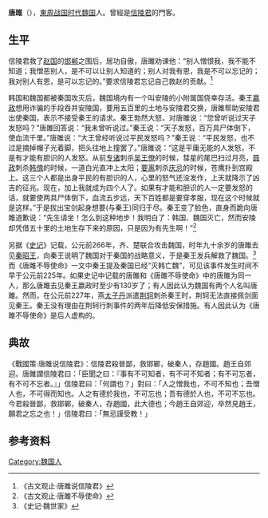 {{先秦人物信息框
|名称=唐雎
|图像=
|时代= [[战国|战国]]
|身份= [[信陵君|信陵君]]的门客、[[安陵国|安陵国]]策士
|性格= 威武不屈、有勇有谋
}}

'''唐雎'''（{{bd|？||？||catIdx=T}}），[[東周|東周]][[战国时代|战国时代]][[魏国|魏国]]人。曾經是[[信陵君|信陵君]]的門客。

==生平==
信陵君救了[[赵国|赵国]]的[[邯郸|邯郸]]之围后，居功自傲，唐雎劝谏他：“别人憎恨我，我不能不知道；我憎恶别人，是不可以让别人知道的；别人对我有恩，我是不可以忘记的；我对别人有恩，是可以忘记的。”要求信陵君忘记自己救赵的贡献。<ref>《古文观止·唐雎说信陵君》</ref>

韩国和魏国都被秦国攻灭后，魏国境内有一个叫安陵的小附属国侥幸存活。秦王[[嬴政|嬴政]]想用诈骗的手段吞并安陵国，要用五百里的土地与安陵君交换，唐雎帮助安陵君出使秦国，表示不接受秦王的请求。秦王勃然大怒，对唐雎说：“您曾听说过天子发怒吗？”唐雎回答说：“我未曾听说过。”秦王说：“天子发怒，百万具尸体倒下，使血流千里。”唐雎说：“大王曾经听说过平民发怒吗？”秦王说：“平民发怒，也不过是摘掉帽子光着脚，把头往地上撞罢了。”唐雎说：“这是平庸无能的人发怒，不是有才能有胆识的人发怒。从前[[专诸|专诸]]刺杀[[吴王僚|吴王僚]]的时候，彗星的尾巴扫过月亮，[[聂政|聂政]]刺杀[[韩傀|韩傀]]的时候，一道白光直冲上太阳；[[要离|要离]]刺杀[[庆忌|庆忌]]的时候，苍鹰扑到宫殿上。这三个人都是出身平民的有胆识的人，心里的怒气还没发作，上天就降示了凶吉的征兆。现在，加上我就成为四个人了。如果有才能和胆识的人一定要发怒的话，就要使两具尸体倒下，血流五步远，天下百姓都是要穿孝服，现在这个时候就是这样。”于是拔出宝剑起身想要(与秦王)同归于尽。秦王变了脸色，直身而跪向唐雎道歉说：“先生请坐！怎么到这种地步！我明白了：韩国、魏国灭亡，然而安陵却凭借五十里的土地生存下来的原因，只是因为有先生啊！”<ref>《古文观止·唐雎不辱使命》</ref>

另据《[[史记|史记]]》记载，公元前266年，齐、楚联合攻击魏国，时年九十余岁的唐雎去见[[秦昭王|秦昭王]]，向秦王说明了魏国对于秦国的战略意义，于是秦王发兵解救了魏国。<ref>《史记·魏世家》</ref>而《唐雎不辱使命》一文中秦王提及秦国已经“灭韩亡魏”，可见该事件发生时间不早于公元前225年。如果史记中记载的唐雎和《唐雎不辱使命》中的唐雎为同一人，那么唐雎去见秦王嬴政时至少有130岁了；有人因此认为魏国有两个人名叫唐雎。然而，在公元前227年，燕[[太子丹|太子丹]]派遣[[荆轲|荆轲]]刺杀秦王时，荆轲无法直接佩剑面见秦王。秦王没有理由在荆轲行刺事件的两年后降低安保措施。有人因此认为《唐雎不辱使命》是后人虚构的。

==典故==
《戰國策·唐雎说信陵君》：信陵君殺晉鄙，救邯鄲，破秦人，存趙國。趙王自郊迎。唐雎謂信陵君曰：「臣聞之曰：『事有不可知者，有不可不知者；有不可忘者，有不可不忘者。』」信陵君曰：「何謂也？」對曰：「人之憎我也，不可不知也；吾憎人也，不可得而知也。人之有德於我也，不可忘也；吾有德於人也，不可不忘也。今君殺晉鄙，救邯鄲，破秦人，存趙國，此大德也；今趙王自郊迎，卒然見趙王，願君之忘之也！」信陵君曰：「無忌謹受教！」

==参考资料==
{{wikisource|唐雎不辱使命}}
<references/>

[[Category:魏国人|Category:魏国人]]